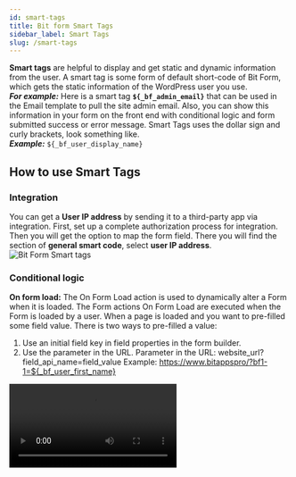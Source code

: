 ```yaml
---
id: smart-tags
title: Bit form Smart Tags
sidebar_label: Smart Tags
slug: /smart-tags
---
```





**Smart tags** are helpful to display and get static and dynamic information from the user. A smart tag is some form of default short-code of Bit Form, which gets the static information of the WordPress user you use.  
***For example:*** Here is a smart tag **`${_bf_admin_email}`** that can be used in the Email template to pull the site admin email. Also, you can show this information in your form on the front end with conditional logic and form submitted success or error message. Smart Tags uses the dollar sign and curly brackets, look something like.  
***Example:*** `${_bf_user_display_name}`

## How to use Smart Tags
### Integration
You can get a **User IP address** by sending it to a third-party app via integration. First, set up a complete authorization process for integration. Then you will get the option to map the form field. There you will find the section of **general smart code**, select **user IP address**.
<Image src="smart-tags/integration-smart-tags" alt="Bit Form Smart tags" w="800" h="400" />

### Conditional logic
**On form load:** The On Form Load action is used to dynamically alter a Form when it is loaded. The Form actions On Form Load are executed when the Form is loaded by a user.
When a page is loaded and you want to pre-filled some field value.
There is two ways to pre-filled a value:

1. Use an initial field key in field properties in the form builder.
2. Use the parameter in the URL. Parameter in the URL: website_url?field_api_name=field_value
Example: https://www.bitappspro/?bf1-1=${_bf_user_first_name}

 <Video src="smart-tags-in-conditional-logic" alt="Create a first form" w="800" h="400" />

In the above example, after the form loading First Name will be User first Name and User Last Name. Many kinds of logic are used for On Form Load such as Equal, Not Equal, Is Null, Is Not Null, Contain, Not Contain, Start With, End With.

### Email Notification
You can send admin name, email, and more default WordPress static data using **smart tags** via email notifications. Then you need to `create` an email template or `edit` the existing email template.   
Next, you will find the **`Smart tag fields`** option. Select the option from the Drop-Down list that you want to send the data into the email notification.
<Image src="smart-tags/email-template-smart-tag-fields" alt="Bit Form Smart tags" w="800" h="400" />


## Basic Smart Tags
|Label			|Key			|
|----------------|----------------------------------|
|[Current Date Time](#current-date-time)	|<Copy text="${_bf_current_time}" />
|[Administrator Email](#administrator-email)	|<Copy text='${_bf_admin_email}' />
|[Date (default format)](#default-date-format)	|<Copy text='${_bf_date_default}' />
|[Date(mm/dd/yy)](#default-date-format)	| <Copy text='${_bf_date.m/d/y}' /> 
|[Date(dd/mm/yy)](#default-date-format)	|<Copy text='${_bf_date.d/m/y}' />
|[Date(Y/m/d](#default-date-format)	| 	<Copy text='${_bf_date.y/m/d}' />
|[Time](#time)	| 	<Copy text='${_bf_time}' />
|[Weekday](#weekday)	|	<Copy text='${_bf_weekday}' />
|[Referer URL](#refer-url)	|<Copy text="${_bf_http_referer_url}" />

### Current Date Time {#current-date-time}
This smart tag inserted the current date and time when a form was submitted. The date and time will be set in your WordPress date and time format.  
***Example:*** `${_bf_current_time}`

### Administrator Email  {#administrator-email}
This Smart Tag will insert the email address of the website administrator from your WordPress settings.  
***Example:*** `${_bf_admin_email}`
<Image src="smart-tags/administrator-email" alt="Bit Form Smart tags" w="800" h="400" />

### Date (default format)  {#default-date-format}
This smart tag inserted the date when a form was submitted. The date will be set in your WordPress default date format.  
***Example:*** `${_bf_date_default}`
<Image src="smart-tags/date-and-time-default-format" alt="Bit Form Smart tags" w="800" h="400" />

### Time  {#time}
This smart tag is inserted on time when submitting a form.
Example: If anyone submits the form at 11:00 am. Then with this smart tag, you know which time the user has submitted the form.   
***Example:*** `${_bf_time}`
<Image src="smart-tags/time" alt="Bit Form Smart tags" w="800" h="400" />

### Weekday  {#weekday}
This smart tag is inserted on weekdays when submitting a form.
Example: If anyone submits the form on Friday. Then with this smart tag, you know which day the user has submitted the form.   
***Example:*** `${_bf_weekday}`

### Referer URL  {#refer-url}
This Smart Tag will insert the URL address of the page that referred the user to the current page.  
***Example:*** `${_bf_http_referer_url}`


## Custom User Data
|Label			|Key			|
|----------------|-------------------------------|
|[User IP Address](#user-ip-address)	|<Copy text='${_bf_ip_address}' />	
|[Browser Name](#browser-name)	|<Copy text='${_bf_browser_name}' /> 
|[Random Digit](#random-digit)	|<Copy text='${_bf_random_digit_num}' /> 
|[Operating System](#operating-system)	|<Copy text="${_bf_operating_system}" />

### User IP Address  {#user-ip-address}
This smart tag allows you to see the IP address of the user who submitted the form? 
***Example:*** `${_bf_ip_address}`

### Browser Name  {#browser-name}
To submit your form, the user has to submit the form from a computer or mobile through the browser. If you’d like to know the Browser name of anyone who fills out your forms, you can use this Smart Tag. 
***Example:*** `${_bf_browser_name}`

### Random Digit  {#random-digit}
This smart tag generates a unique number.  
***Example:*** `${_bf_random_digit_num}`


### Operating System  {#operating-system}
If you’d like to know the operating system of anyone who fills out your forms, you can use this Smart Tag. 
***Example:*** `${_bf_operating_system}`

## Author Details
|Label			|Key			|
|----------------|-------------------------------|
|[Post Author ID](#post-author-id)	| <Copy text='${_bf_author_id}' />
|[Post Author Display Name](#post-author-display-name)	|<Copy text='${_bf_author_display}' />
|[Post Author Email](#post-author-email)	|<Copy text='${_bf_author_email}' /> 

### Post Author ID  {#post-author-id}
Each user has an unique Author ID. If you'd like to know the Author ID of the post or page on which the form is embedded, you can use this Smart Tag.   
***Example:*** `${_bf_author_id}`
<Image src="smart-tags/author-id" alt="Bit Form Smart tags" w="800" h="400" />

### Post Author Display Name  {#post-author-display-name}
Each user has an Author Display Name. If you'd like to know the Author's Display Name of the post or page on which the form is embedded, you can use this Smart Tag.  
***Example:*** `${_bf_author_display}`

### Post Author Email {#post-author-email}
Each user has an Author Email. If you'd like to know the Author's Email of the post or page on which the form is embedded, you can use this Smart Tag.      
***Example:*** `${_bf_author_email}`

## User Management
|Label			|Key			|
|----------------|-------------------------------|	
|[User ID](#user-id)	|	<Copy text='${_bf_user_id}' />
|[User First Name](#user-first-name)	|	<Copy text='${_bf_user_first_name}' />
|[User Last Name](#user-last-name)	| <Copy text='${_bf_user_last_name}' />
|[User Display Name](#user-display-name)	|<Copy text='${_bf_user_display_name}' />
|[User Nice Name](#user-nice-name)	| <Copy text='${_bf_user_nice_name}' />
|[User Login Name](#user-login-name)	|<Copy text='${_bf_user_login_name}' />
|[User Email](#user-email)	| <Copy text='${_bf_user_email}' />
|[User URL](#user-url)	|	<Copy text='${_bf_user_url}' />
|[Current User Role](#current-user-role)	|	<Copy text='${_bf_current_user_role}' />
|[Site Title](#site-title)	|	<Copy text='${_bf_site_title}' />
|[Site Description](#site-description)	| 	<Copy text='${_bf_site_description}' />
|[Site URL](#site-url)	|<Copy text='${_bf_site_url}' />
|[WordPress Locale Code](#wordpress-local-code)	|  	<Copy text='${_bf_wp_local_codes}' />
|[Embedded Page / Post ID](#page-post-id)	| 	<Copy text='${_bf_post_id}' />
|[Embedded Page / Post Name](#page-post-name)	|  	<Copy text='${_bf_post_name}' />
|[Embedded Page / Post Title](#page-post-title)	|<Copy text='${_bf_post_title}' />
|[Embedded Page / Post URL](#page-post-url)	| 	<Copy text='${_bf_post_url}' />
|[Post Publish Date](#post-publish-date)	|  <Copy text='${_bf_post_date}' />
|[Post Modified Date](#post-modified-date)	|  <Copy text='${_bf_post_modified_date}' />
|[URL Query Parameter](#url-query-parameter)	|  	<Copy text='${_bf_query_param()}' />
|[User Meta Key](#user-meta-key)	| 	<Copy text='${_bf_user_meta_key()}' />
|[Custom Date Format](#custom-date-format)	| <Copy text='${_bf_custom_date_format()}' />

### User ID  {#user-id}
Each registered user on your WordPress site has a unique ID number. If you'd like to know the User ID when a logged-in user submits your form, you can use this smart tag.
***Example:*** `${_bf_user_id}`

### User First Name  {#user-first-name}
Each registered user on your WordPress site has First Name.  If you'd like to know the First Name when a logged-in user submits your form, you can use this smart tag.  
***Example:*** `${_bf_user_first_name}`

### User Last Name  {#user-last-name}
Each registered user on your WordPress site has a Last Name.  If you'd like to know the Last Name when a logged-in user submits your form, you can use this smart tag.  
***Example:*** `${_bf_user_last_name}`

### User Display Name  {#user-display-name}
Each registered user on your WordPress site has a Display Name.  If you'd like to know the Display Name when a logged-in user submits your form, you can use this smart tag.     
***Example:*** `${_bf_user_display_name}`

### User Nice Name  {#user-nice-name}
Each registered user on your WordPress site has a Nice Name.  If you'd like to know the Nice Name when a logged-in user submits your form, you can use this smart tag.    
***Example:*** `${_bf_user_nice_name}`

### User Login Name  {#user-login-name}
Each registered user on your WordPress site has a Login Name.  If you'd like to know the Login Name when a logged-in user submits your form, you can use this smart tag.      
***Example:*** `${_bf_user_login_name}`

### User Email  {#user-email}
Each registered user on your WordPress site has a Login Name.  If you'd like to know the Login Name when a logged-in user submits your form, you can use this smart tag.     
***Example:*** `${_bf_user_email}`

### User URL  {#user-url}
Each registered user on your WordPress site has a profile.  If you'd like to know the profile URL when a logged-in user submits your form, you can use this smart tag.       
***Example:*** `${_bf_user_url}`

### Current User Role  {#current-user-role}
Each registered user on your WordPress site has a User Role.  If you'd like to know the user role when a logged-in user submits your form, you can use this smart tag.      
***Example:*** `${_bf_current_user_role}`

### Site Title  {#site-title}
This smart tag inserts the title of your website set in your WordPress settings.     
***Example:*** `${_bf_site_title}`
<Image src="smart-tags/site-title" alt="Bit Form Smart tags" w="800" h="400" />

### Site Description  {#site-description}
This smart tag inserts the Tagline/Description of your website set in your WordPress settings.    
***Example:*** `${_bf_site_description}`
<Image src="smart-tags/site-description" alt="Bit Form Smart tags" w="800" h="400" />


### Site URL  {#site-url}
This smart tag inserts the Site URL of your website set in your WordPress settings.    
***Example:*** `${_bf_site_url}`
<Image src="smart-tags/site-url" alt="Bit Form Smart tags" w="800" h="400" />

### WordPress Locale Code  {#wordpress-local-code}
This smart tag inserts the WordPress Locale Code(Site Language) of your website set in your WordPress settings. If the user submits the form while logging in to WordPress, the user will see the language code added to WordPress.     
***Example:*** `${_bf_wp_local_codes}`

### Embedded Page / Post ID  {#page-post-id}
If you want to know the ID of the page/post from which page/post is submitting the form., you can use this Smart Tag. Each page/post ID on your WordPress site has a unique ID.       
***Example:*** `${_bf_post_id}`

### Embedded Page / Post Name  {#page-post-name}
If you want to know the Name of the page/post from which page/post is submitting the form, you can use this Smart Tag. Each page/post Name on your WordPress site has a Name.         
***Example:*** `${_bf_post_name}`

### Embedded Page / Post Title  {#page-post-title}
If you want to know the Title of the page/post from which page/post is submitting the form, you can use this Smart Tag. Each page/post Title on your WordPress site has a Title.         
***Example:*** `${_bf_post_title}`

### Embedded Page / Post URL  {#page-post-url}
If you want to know the URL of the page/post from which page/post is submitting the form, you can use this Smart Tag. Each page/post URL on your WordPress site has a URL.          
***Example:*** `${_bf_post_url}`

### Post Publish Date  {#post-publish-date}
If you want to know the publish date of the page/post from which page/post is submitting the form, you can use this Smart Tag.          
***Example:*** `${_bf_post_date}`

### Post Modified Date  {#post-modified-date}
If you want to know the last Modified Date of the page/post from which page/post is submitting the form, you can use this Smart Tag.          
***Example:*** `${_bf_post_modified_date}`

### User Meta Key  {#user-meta-key}
If you have a custom user field in WordPress (Meta Box, ACF) then using this smart tag you will get the data of the custom field. To get the data of the custom field, you have to put the key of the custom field inside the smart tag.         
***Example:*** `${_bf_user_meta_key(company_name)}`

### Custom Date Format  {#custom-date-format}
This smart tag inserted the [custom date and time](https://wordpress.org/support/article/formatting-date-and-time/) when a form was submitted. The date and time will be set in your WordPress date and time format.          
***Example:*** `${_bf_custom_date_format(l, F j, Y)}`
<Image src="smart-tags/custom-date-format" alt="Bit Form Smart tags" w="800" h="400" />
